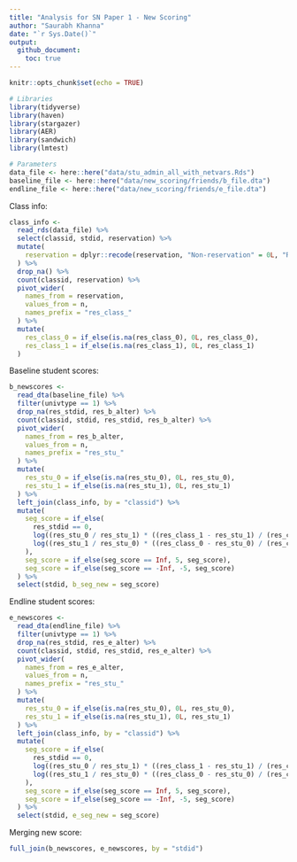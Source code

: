 ```yaml
---
title: "Analysis for SN Paper 1 - New Scoring"
author: "Saurabh Khanna"
date: "`r Sys.Date()`"
output: 
  github_document:
    toc: true
---
```


```r
knitr::opts_chunk$set(echo = TRUE)
```

```r
# Libraries
library(tidyverse)
library(haven)
library(stargazer)
library(AER)
library(sandwich)
library(lmtest)

# Parameters
data_file <- here::here("data/stu_admin_all_with_netvars.Rds")
baseline_file <- here::here("data/new_scoring/friends/b_file.dta")
endline_file <- here::here("data/new_scoring/friends/e_file.dta")
```


Class info:

```r
class_info <-
  read_rds(data_file) %>% 
  select(classid, stdid, reservation) %>% 
  mutate(
    reservation = dplyr::recode(reservation, "Non-reservation" = 0L, "Reservation" = 1L, .default = NA_integer_)
  ) %>% 
  drop_na() %>% 
  count(classid, reservation) %>% 
  pivot_wider(
    names_from = reservation,
    values_from = n,
    names_prefix = "res_class_"
  ) %>% 
  mutate(
    res_class_0 = if_else(is.na(res_class_0), 0L, res_class_0),
    res_class_1 = if_else(is.na(res_class_1), 0L, res_class_1)
  )
```

Baseline student scores:

```r
b_newscores <- 
  read_dta(baseline_file) %>% 
  filter(univtype == 1) %>% 
  drop_na(res_stdid, res_b_alter) %>% 
  count(classid, stdid, res_stdid, res_b_alter) %>% 
  pivot_wider(
    names_from = res_b_alter,
    values_from = n,
    names_prefix = "res_stu_"
  ) %>% 
  mutate(
    res_stu_0 = if_else(is.na(res_stu_0), 0L, res_stu_0),
    res_stu_1 = if_else(is.na(res_stu_1), 0L, res_stu_1)
  ) %>% 
  left_join(class_info, by = "classid") %>%
  mutate(
    seg_score = if_else(
      res_stdid == 0,
      log((res_stu_0 / res_stu_1) * ((res_class_1 - res_stu_1) / (res_class_0 - res_stu_0 - 1))),
      log((res_stu_1 / res_stu_0) * ((res_class_0 - res_stu_0) / (res_class_1 - res_stu_1 - 1)))
    ),
    seg_score = if_else(seg_score == Inf, 5, seg_score),
    seg_score = if_else(seg_score == -Inf, -5, seg_score)
  ) %>% 
  select(stdid, b_seg_new = seg_score)
```

Endline student scores:


```r
e_newscores <- 
  read_dta(endline_file) %>% 
  filter(univtype == 1) %>% 
  drop_na(res_stdid, res_e_alter) %>% 
  count(classid, stdid, res_stdid, res_e_alter) %>% 
  pivot_wider(
    names_from = res_e_alter,
    values_from = n,
    names_prefix = "res_stu_"
  ) %>% 
  mutate(
    res_stu_0 = if_else(is.na(res_stu_0), 0L, res_stu_0),
    res_stu_1 = if_else(is.na(res_stu_1), 0L, res_stu_1)
  ) %>% 
  left_join(class_info, by = "classid") %>% 
  mutate(
    seg_score = if_else(
      res_stdid == 0,
      log((res_stu_0 / res_stu_1) * ((res_class_1 - res_stu_1) / (res_class_0 - res_stu_0 - 1))),
      log((res_stu_1 / res_stu_0) * ((res_class_0 - res_stu_0) / (res_class_1 - res_stu_1 - 1)))
    ),
    seg_score = if_else(seg_score == Inf, 5, seg_score),
    seg_score = if_else(seg_score == -Inf, -5, seg_score)
  ) %>% 
  select(stdid, e_seg_new = seg_score)
```

Merging new score:

```r
full_join(b_newscores, e_newscores, by = "stdid")
```

